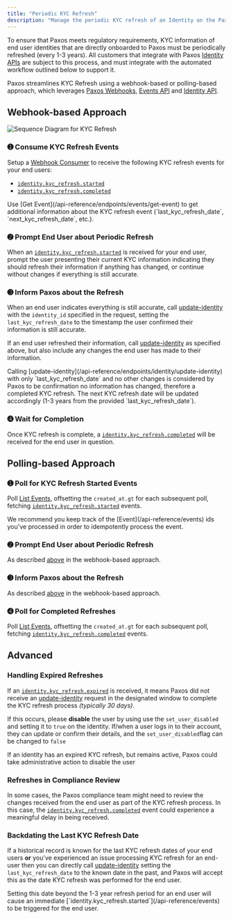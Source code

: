```yaml
---
title: "Periodic KYC Refresh"
description: "Manage the periodic KYC refresh of an Identity on the Paxos Platform in an automated, compliant way."
---
```


To ensure that Paxos meets regulatory requirements, KYC information of end user identities that are directly onboarded
to Paxos must be periodically refreshed (every 1-3 years).
All customers that integrate with Paxos [Identity APIs](/api-reference/endpoints/identity) are subject to this process, and must integrate with the automated workflow outlined below to support it.

Paxos streamlines KYC Refresh using a webhook-based or polling-based approach, which leverages [Paxos Webhooks](/guides/webhooks/quickstart), [Events API](/api-reference/events) and [Identity API](/api-reference/endpoints/identity).

## Webhook-based Approach

![Sequence Diagram for KYC Refresh](/images/kycrefresh.png)

### ➊ Consume KYC Refresh Events

Setup a [Webhook Consumer](/guides/webhooks/quickstart#consumer) to receive the following KYC refresh events for your end users:

- [`identity.kyc_refresh.started`](/api-reference/events)
- [`identity.kyc_refresh.completed`](/api-reference/events)

<Tip>
  Use [Get Event](/api-reference/endpoints/events/get-event) to get additional information about the KYC refresh event (`last_kyc_refresh_date`, `next_kyc_refresh_date`, etc.).
</Tip>

### ➋ Prompt End User about Periodic Refresh

When an [`identity.kyc_refresh.started`](/api-reference/events) is received for your end user, prompt the user presenting their current KYC information indicating they should refresh their information if anything has changed, or continue without changes if everything is still accurate.

### ➌ Inform Paxos about the Refresh

When an end user indicates everything is still accurate, call [update-identity](/api-reference/endpoints/identity/update-identity) with the `identity_id` specified in the request, setting the `last_kyc_refresh_date` to the timestamp the user confirmed their information is still accurate.

If an end user refreshed their information, call [update-identity](/api-reference/endpoints/identity/update-identity) as specified above, but also include any changes the end user has made to their information.

<Info>
  Calling [update-identity](/api-reference/endpoints/identity/update-identity) with only `last_kyc_refresh_date` and no other changes is considered by Paxos to be confirmation
  no information has changed, therefore a completed KYC refresh.
  The next KYC refresh date will be updated accordingly (1-3 years from the provided `last_kyc_refresh_date`).
</Info>

### ➍ Wait for Completion

Once KYC refresh is complete, a [`identity.kyc_refresh.completed`](/api-reference/events) will be received for the end user in question.

## Polling-based Approach

### ➊ Poll for KYC Refresh Started Events

Poll [List Events](/api-reference/endpoints/events/list-events), offsetting the `created_at.gt` for each subsequent poll, fetching  [`identity.kyc_refresh.started`](/api-reference/events) events.

<Info>
  We recommend you keep track of the [Event](/api-reference/events) ids you've processed in order to idempotently process the event.
</Info>

### ➋ Prompt End User about Periodic Refresh

As described [above](#-prompt-end-user-about-periodic-refresh) in the webhook-based approach.

### ➌ Inform Paxos about the Refresh

As described [above](#-inform-paxos-about-the-refresh) in the webhook-based approach.

### ➍ Poll for Completed Refreshes

Poll [List Events](/api-reference/endpoints/events/list-events), offsetting the `created_at.gt` for each subsequent poll, fetching  [`identity.kyc_refresh.completed`](/api-reference/events) events.

## Advanced

### Handling Expired Refreshes

If an [`identity.kyc_refresh.expired`](/api-reference/events) is received, it means Paxos did not receive an [update-identity](/api-reference/endpoints/identity/update-identity) request in the designated window to complete the KYC refresh process _(typically 30 days)_.

If this occurs, please **disable** the user by using use the `set_user_disabled` and setting it to `true` on the identity. If/when a user logs in to their account, they can update or confirm their details, and the `set_user_disabled`flag can be changed to `false`

<Warning>
  If an identity has an expired KYC refresh, but remains active, Paxos could take administrative action to disable the user
</Warning>

### Refreshes in Compliance Review

In some cases, the Paxos compliance team might need to review the changes received from the end user as part of the
KYC refresh process.
In this case, the [`identity.kyc_refresh.completed`](/api-reference/events) event could experience a meaningful delay in being received.

### Backdating the Last KYC Refresh Date

If a historical record is known for the last KYC refresh dates of your end users **or** you've experienced an issue processing KYC refresh for an end-user then you can directly call [update-identity](/api-reference/endpoints/identity/update-identity) setting the `last_kyc_refresh_date` to the known date in the past, and Paxos will accept this as the date KYC refresh was performed for the end user.

<Warning>
  Setting this date beyond the 1-3 year refresh period for an end user will cause an immediate [`identity.kyc_refresh.started`](/api-reference/events) to be triggered for the end user.
</Warning>